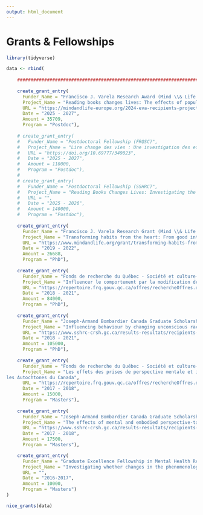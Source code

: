 ```yaml
---
output: html_document
---
```

<!-- \setlength{\parindent}{0in} -->
<!-- \setlength{\leftskip}{0in} -->
\normalsize

<!-- \pagebreak -->

# Grants & Fellowships

<!-- \large -->

```r
library(tidyverse)

data <- rbind(
    
    ############################################################################
  
    create_grant_entry(
      Funder_Name = "Francisco J. Varela Research Award (Mind \\& Life Europe) — PI (EUR \\$23,500)",
      Project_Name = "Reading books changes lives: The effects of popular psychology books on prosociality and polarization",
      URL = "https://mindandlife-europe.org/2024-eva-recipients-projects/",
      Date = "2025 - 2027",
      Amount = 35709,
      Program = "Postdoc"),
    
    # create_grant_entry(
    #   Funder_Name = "Postdoctoral Fellowship (FRQSC)",
    #   Project_Name = "Lire change des vies : Une investigation des effets de la lecture de livres populaires sur l’identité, la polarisation, le comportement prosocial et l’interconnexion des réseaux sociaux",
    #   URL = "https://doi.org/10.69777/349023",
    #   Date = "2025 - 2027",
    #   Amount = 110000,
    #   Program = "Postdoc"),
    # 
    # create_grant_entry(
    #   Funder_Name = "Postdoctoral Fellowship (SSHRC)",
    #   Project_Name = "Reading Books Changes Lives: Investigating the Effects of Reading Popular Books on Identity, Polarization, Prosocial Behaviour, and Social Networks Interconnectedness",
    #   URL = "",
    #   Date = "2025 - 2026",
    #   Amount = 140000,
    #   Program = "Postdoc"),
    
    create_grant_entry(
      Funder_Name = "Francisco J. Varela Research Grant (Mind \\& Life Institute) — PI (USD \\$20,000)",
      Project_Name = "Transforming habits from the heart: From good intentions to reliable prosocial response",
      URL = "https://www.mindandlife.org/grant/transforming-habits-from-the-heart-from-good-intentions-to-reliable-prosocial-response/",
      Date = "2019 - 2022",
      Amount = 26688,
      Program = "PhD"),
    
    create_grant_entry(
      Funder_Name = "Fonds de recherche du Québec - Société et culture-Doctoral (FRQSC) — Declined",
      Project_Name = "Influencer le comportement par la modification des attitudes raciales inconscientes : Une intervention de méditation d'amour bienveillant",
      URL = "https://repertoire.frq.gouv.qc.ca/offres/rechercheOffres.do?methode=afficher",
      Date = "2018 - 2021",
      Amount = 84000,
      Program = "PhD"),
    
    create_grant_entry(
      Funder_Name = "Joseph-Armand Bombardier Canada Graduate Scholarship-Doctoral (SSHRC)",
      Project_Name = "Influencing behaviour by changing unconscious racial attitudes: a loving-kindness meditation intervention",
      URL = "https://www.sshrc-crsh.gc.ca/results-resultats/recipients-recipiendaires/2017/cgs_doctoral-doctorat_bes-eng.aspx",
      Date = "2018 - 2021",
      Amount = 105000,
      Program = "PhD"),
    
    create_grant_entry(
      Funder_Name = "Fonds de recherche du Québec - Société et culture-Master’s (FRQSC) — Declined",
      Project_Name = "Les effets des prises de perspective mentale et incarnée sur les préjugés envers
les Autochtones du Canada",
      URL = "https://repertoire.frq.gouv.qc.ca/offres/rechercheOffres.do?methode=afficher",
      Date = "2017 - 2018",
      Amount = 15000,
      Program = "Masters"),
    
    create_grant_entry(
      Funder_Name = "Joseph-Armand Bombardier Canada Graduate Scholarship-Master’s (SSHRC)",
      Project_Name = "The effects of mental and embodied perspective-taking on prejudice against Aboriginal Peoples of Canada",
      URL = "https://www.sshrc-crsh.gc.ca/results-resultats/recipients-recipiendaires/2016/masters-maitrise-eng.aspx",
      Date = "2017 - 2018",
      Amount = 17500,
      Program = "Masters"),

    create_grant_entry(
      Funder_Name = "Graduate Excellence Fellowship in Mental Health Research (McGill University)",
      Project_Name = "Investigating whether changes in the phenomenology of selfhood can modulate attitudes against a visible minority group",
      URL = "",
      Date = "2016-2017",
      Amount = 10000,
      Program = "Masters")
)

nice_grants(data)

```
